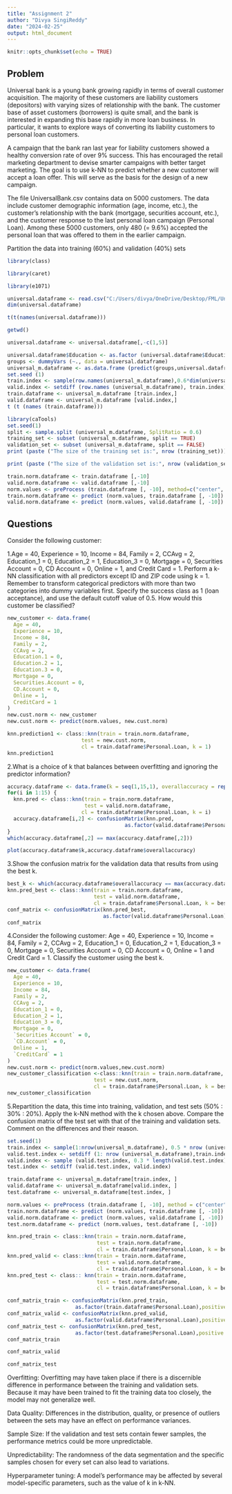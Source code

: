 ---
title: "Assignment 2"
author: "Divya SingiReddy"
date: "2024-02-25"
output: html_document
---

```{r setup, include=FALSE}
knitr::opts_chunk$set(echo = TRUE)
```


## Problem 

Universal bank is a young bank growing rapidly in terms of overall customer acquisition. The majority of these customers are liability customers (depositors) with varying sizes of relationship with the bank. The customer base of asset customers (borrowers) is quite small, and the bank is interested in expanding this base rapidly in more loan business. In particular, it wants to explore ways of converting its liability customers to personal loan customers.

A campaign that the bank ran last year for liability customers showed a healthy conversion rate of over 9% success. This has encouraged the retail marketing department to devise smarter campaigns with better target marketing. The goal is to use k-NN to predict whether a new customer will accept a loan offer. This will serve as the basis for the design of a new campaign.

The file UniversalBank.csv contains data on 5000 customers. The data include customer demographic information (age, income, etc.), the customer’s relationship with the bank (mortgage, securities account, etc.), and the customer response to the last personal loan campaign (Personal Loan). Among these 5000 customers, only 480 (= 9.6%) accepted the personal loan that was offered to them in the earlier campaign.

Partition the data into training (60%) and validation (40%) sets

```{r}

library(class)

```

```{r}

library(caret)

```

```{r}

library(e1071)

```


```{r}

universal.dataframe <- read.csv("C:/Users/divya/OneDrive/Desktop/FML/UniversalBank.csv")
dim(universal.dataframe)

```

```{r}

t(t(names(universal.dataframe)))

```

```{r}

getwd()

```

```{r}

universal.dataframe <- universal.dataframe[,-c(1,5)]

```


```{r}

universal.dataframe$Education <- as.factor (universal.dataframe$Education)
groups <- dummyVars (~., data = universal.dataframe) 
universal_m.dataframe <- as.data.frame (predict(groups,universal.dataframe))
set.seed (1)
train.index <- sample(row.names(universal_m.dataframe),0.6*dim(universal_m.dataframe) [1]) 
valid.index <- setdiff (row.names (universal_m.dataframe), train.index) 
train.dataframe <- universal_m.dataframe [train.index,] 
valid.dataframe <- universal_m.dataframe [valid.index,] 
t (t (names (train.dataframe)))

```

```{r}

library(caTools)
set.seed(1)
split <- sample.split (universal_m.dataframe, SplitRatio = 0.6)
training_set <- subset (universal_m.dataframe, split == TRUE) 
validation_set <- subset (universal_m.dataframe, split == FALSE)
print (paste ("The size of the training set is:", nrow (training_set)))

```

```{r}

print (paste ("The size of the validation set is:", nrow (validation_set)))

```

```{r}

train.norm.dataframe <- train.dataframe [,-10] 
valid.norm.dataframe <- valid.dataframe [,-10]
norm.values <- preProcess (train.dataframe [, -10], method=c("center", "scale")) 
train.norm.dataframe <- predict (norm.values, train.dataframe [, -10]) 
valid.norm.dataframe <- predict (norm.values, valid.dataframe [, -10])

```


## Questions

Consider the following customer:

1.Age = 40, Experience = 10, Income = 84, Family = 2, CCAvg = 2, Education_1 = 0, Education_2 = 1, Education_3 = 0, Mortgage = 0, Securities Account = 0, CD Account = 0, Online = 1, and Credit Card = 1. Perform a k-NN classification with all predictors except ID and ZIP code using k = 1. Remember to transform categorical predictors with more than two categories into dummy variables first. Specify the success class as 1 (loan acceptance), and use the default cutoff value of 0.5. How would this customer be classified?

```{r}

new_customer <- data.frame(
  Age = 40,
  Experience = 10,
  Income = 84,
  Family = 2,
  CCAvg = 2,
  Education.1 = 0,
  Education.2 = 1,
  Education.3 = 0,
  Mortgage = 0,
  Securities.Account = 0,
  CD.Account = 0,
  Online = 1,
  CreditCard = 1
)
new.cust.norm <- new_customer
new.cust.norm <- predict(norm.values, new.cust.norm)

```

```{r}

knn.prediction1 <- class::knn(train = train.norm.dataframe,
                        test = new.cust.norm,
                        cl = train.dataframe$Personal.Loan, k = 1)
knn.prediction1

```

2.What is a choice of k that balances between overfitting and ignoring the predictor information?


```{r}

accuracy.dataframe <- data.frame(k = seq(1,15,1), overallaccuracy = rep(0,15))
for(i in 1:15) {
  knn.pred <- class::knn(train = train.norm.dataframe,
                         test = valid.norm.dataframe,
                        cl = train.dataframe$Personal.Loan, k = i)
  accuracy.dataframe[i,2] <- confusionMatrix(knn.pred,
                                      as.factor(valid.dataframe$Personal.Loan),positive = "1")$overall[1]
}
which(accuracy.dataframe[,2] == max(accuracy.dataframe[,2]))

```

```{r}

plot(accuracy.dataframe$k,accuracy.dataframe$overallaccuracy)

```

3.Show the confusion matrix for the validation data that results from using the best k.

```{r}

best_k <- which(accuracy.dataframe$overallaccuracy == max(accuracy.dataframe$overallaccuracy))
knn.pred_best <- class::knn(train = train.norm.dataframe, 
                            test = valid.norm.dataframe,
                            cl = train.dataframe$Personal.Loan, k = best_k)
conf_matrix <- confusionMatrix(knn.pred_best,
                               as.factor(valid.dataframe$Personal.Loan), positive = "1")
conf_matrix

```

4.Consider the following customer: Age = 40, Experience = 10, Income = 84, Family = 2, CCAvg = 2, Education_1 = 0, Education_2 = 1, Education_3 = 0, Mortgage = 0, Securities Account = 0, CD Account = 0, Online = 1 and Credit Card = 1. Classify the customer using the best k.

```{r}

new_customer <- data.frame(
  Age = 40,
  Experience = 10,
  Income = 84,
  Family = 2,
  CCAvg = 2,
  Education_1 = 0,
  Education_2 = 1,
  Education_3 = 0,
  Mortgage = 0,
  `Securities Account` = 0,
  `CD.Account` = 0,
  Online = 1,
  `CreditCard` = 1
)
new.cust.norm <- predict(norm.values,new.cust.norm)
new_customer_classification <-class::knn(train = train.norm.dataframe, 
                            test = new.cust.norm,
                            cl = train.dataframe$Personal.Loan, k = best_k)
new_customer_classification

```

5.Repartition the data, this time into training, validation, and test sets (50% : 30% : 20%). Apply the k-NN method with the k chosen above. Compare the confusion matrix of the test set with that of the training and validation sets. Comment on the differences and their reason.

```{r}

set.seed(1)
train.index <- sample(1:nrow(universal_m.dataframe), 0.5 * nrow (universal_m.dataframe)) 
valid.test.index <- setdiff (1: nrow (universal_m.dataframe),train.index) 
valid.index <- sample (valid.test.index, 0.3 * length(valid.test.index))
test.index <- setdiff (valid.test.index, valid.index)

train.dataframe <- universal_m.dataframe[train.index, ] 
valid.dataframe <- universal_m.dataframe[valid.index, ]
test.dataframe <- universal_m.dataframe[test.index, ]

norm.values <- preProcess (train.dataframe [, -10], method = c("center", "scale"))
train.norm.dataframe <- predict (norm.values, train.dataframe [, -10]) 
valid.norm.dataframe <- predict (norm.values, valid.dataframe [, -10]) 
test.norm.dataframe <- predict (norm.values, test.dataframe [, -10])

knn.pred_train <- class::knn(train = train.norm.dataframe,
                             test = train.norm.dataframe,
                             cl = train.dataframe$Personal.Loan, k = best_k)
knn.pred_valid <- class::knn(train = train.norm.dataframe,
                             test = valid.norm.dataframe,
                             cl = train.dataframe$Personal.Loan, k = best_k)
knn.pred_test <- class:: knn(train = train.norm.dataframe,
                             test = test.norm.dataframe,
                             cl = train.dataframe$Personal.Loan, k = best_k)

conf_matrix_train <- confusionMatrix(knn.pred_train,
                      as.factor(train.dataframe$Personal.Loan),positive = "1")
conf_matrix_valid <- confusionMatrix(knn.pred_valid,
                      as.factor(valid.dataframe$Personal.Loan),positive = "1")
conf_matrix_test <- confusionMatrix(knn.pred_test,
                      as.factor(test.dataframe$Personal.Loan),positive = "1")
conf_matrix_train

```

```{r}

conf_matrix_valid

```

```{r}

conf_matrix_test

```

Overfitting: Overfitting may have taken place if there is a discernible difference in performance between the training and validation sets. Because it may have been trained to fit the training data too closely, the model may not generalize well.

Data Quality: Differences in the distribution, quality, or presence of outliers between the sets may have an effect on performance variances.

Sample Size: If the validation and test sets contain fewer samples, the performance metrics could be more unpredictable.

Unpredictability: The randomness of the data segmentation and the specific samples chosen for every set can also lead to variations.

Hyperparameter tuning: A model's performance may be affected by several model-specific parameters, such as the value of k in k-NN.










